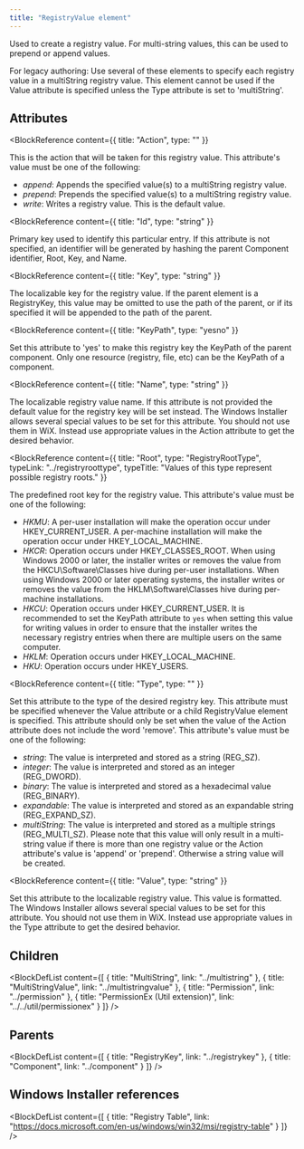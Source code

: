 ```yaml
---
title: "RegistryValue element"
---
```



Used to create a registry value. For multi-string values, this can be used to prepend or append values.

 For legacy authoring: Use several of these elements to specify each registry value in a multiString registry value. This element
 cannot be used if the Value attribute is specified unless the Type attribute is set to 'multiString'.


## Attributes

<BlockWrapper>

  <BlockReference
    content={{
      title: "Action",
      type: ""
    }}
  >
  This is the action that will be taken for this registry value. This attribute's value must be one of the following:
  - *append*: Appends the specified value(s) to a multiString registry value.
  - *prepend*: Prepends the specified value(s) to a multiString registry value.
  - *write*: Writes a registry value. This is the default value.
  </BlockReference>

  <BlockReference
    content={{
      title: "Id",
      type: "string"
    }}
  >
  Primary key used to identify this particular entry. If this attribute is not specified, an identifier will be
   generated by hashing the parent Component identifier, Root, Key, and Name.
  </BlockReference>

  <BlockReference
    content={{
      title: "Key",
      type: "string"
    }}
  >
  The localizable key for the registry value.
   If the parent element is a RegistryKey, this value may be omitted to use the
   path of the parent, or if its specified it will be appended to the path of the parent.
  </BlockReference>

  <BlockReference
    content={{
      title: "KeyPath",
      type: "yesno"
    }}
  >
  Set this attribute to 'yes' to make this registry key the KeyPath of the parent component.
   Only one resource (registry, file, etc) can be the KeyPath of a component.
  </BlockReference>

  <BlockReference
    content={{
      title: "Name",
      type: "string"
    }}
  >
  The localizable registry value name. If this attribute is not provided the default value for the registry key will
   be set instead. The Windows Installer allows several special values to be set for this attribute. You should not
   use them in WiX. Instead use appropriate values in the Action attribute to get the desired behavior.
  </BlockReference>

  <BlockReference
    content={{
      title: "Root",
      type: "RegistryRootType",
      typeLink: "../registryroottype",
      typeTitle: "Values of this type represent possible registry roots."
    }}
  >
  The predefined root key for the registry value. This attribute's value must be one of the following:
  - *HKMU*: A per-user installation will make the operation occur under HKEY_CURRENT_USER.
     A per-machine installation will make the operation occur under HKEY_LOCAL_MACHINE.
  - *HKCR*: Operation occurs under HKEY_CLASSES_ROOT. When using Windows 2000 or later, the installer writes or removes the value
     from the HKCU\Software\Classes hive during per-user installations. When using Windows 2000 or later operating systems,
     the installer writes or removes the value from the HKLM\Software\Classes hive during per-machine installations.
  - *HKCU*: Operation occurs under HKEY_CURRENT_USER. It is recommended to set the KeyPath attribute to `yes` when setting this value for writing values
     in order to ensure that the installer writes the necessary registry entries when there are multiple users on the same computer.
  - *HKLM*: Operation occurs under HKEY_LOCAL_MACHINE.
  - *HKU*: Operation occurs under HKEY_USERS.
  </BlockReference>

  <BlockReference
    content={{
      title: "Type",
      type: ""
    }}
  >
  Set this attribute to the type of the desired registry key. This attribute must be specified whenever the Value
   attribute or a child RegistryValue element is specified. This attribute
   should only be set when the value of the Action attribute does not include the word 'remove'. This attribute's value must be one of the following:
  - *string*: The value is interpreted and stored as a string (REG_SZ).
  - *integer*: The value is interpreted and stored as an integer (REG_DWORD).
  - *binary*: The value is interpreted and stored as a hexadecimal value (REG_BINARY).
  - *expandable*: The value is interpreted and stored as an expandable string (REG_EXPAND_SZ).
  - *multiString*: The value is interpreted and stored as a multiple strings (REG_MULTI_SZ).
     Please note that this value will only result in a multi-string value if there is more than one registry value
     or the Action attribute's value is 'append' or 'prepend'. Otherwise a string value will be created.
  </BlockReference>

  <BlockReference
    content={{
      title: "Value",
      type: "string"
    }}
  >
  Set this attribute to the localizable registry value. This value is formatted. The Windows Installer allows
   several special values to be set for this attribute. You should not use them in WiX. Instead use appropriate
   values in the Type attribute to get the desired behavior.
  </BlockReference>

</BlockWrapper>

## Children

<BlockDefList content={[
    {
      title: "MultiString",
      link: "../multistring"
    },
    {
      title: "MultiStringValue",
      link: "../multistringvalue"
    },
    {
      title: "Permission",
      link: "../permission"
    },
    {
      title: "PermissionEx (Util extension)",
      link: "../../util/permissionex"
    }
  ]}
/>

## Parents

<BlockDefList content={[
    {
      title: "RegistryKey",
      link: "../registrykey"
    },
    {
      title: "Component",
      link: "../component"
    }
  ]}
/>

## Windows Installer references

<BlockDefList content={[
    {
      title: "Registry Table",
      link: "https://docs.microsoft.com/en-us/windows/win32/msi/registry-table"
    }
  ]}
/>
